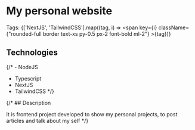 # My personal website

Tags: {['NextJS', 'TailwindCSS'].map((tag, i) => <span key={i} className={"rounded-full border text-xs py-0.5 px-2 font-bold ml-2"} >{tag}</span>)}

## Technologies

{/* - NodeJS
- Typescript
- NextJS
- TailwindCSS */}

{/* ## Description

It is frontend project developed to show my personal projects, to post articles and talk about my self */}
